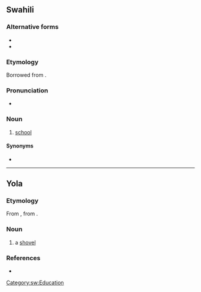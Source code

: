==Swahili==

===Alternative forms===
* {{l|sw|skule}}
* {{l|sw|skuli}}

===Etymology===
Borrowed from {{bor|sw|de|Schule}}.

===Pronunciation===
* {{audio|sw|Sw-ke-shule.flac|Audio (Kenya)}}

===Noun===
{{sw-noun|n}}

# [[school]]

====Synonyms====
* {{l|sw|chuo}}

[[Category:sw:Education]]

----

==Yola==

===Etymology===
From {{inh|yol|enm|schovel|shoule}}, from {{inh|yol|ang|*sċufl}}.

===Noun===
{{head|yol|noun}}
 
# a [[shovel]]

===References===
* {{R:Poole 1867}}